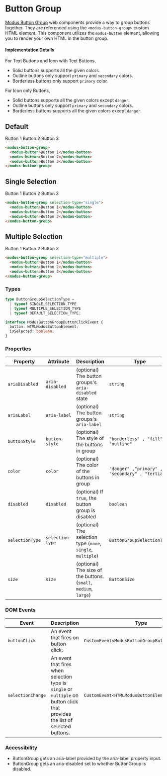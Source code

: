 
# Button Group

[Modus Button Group](https://modus.trimble.com/components) web components provide a way to group buttons together. They are referenced using the `<modus-button-group>` custom HTML element.
This component utilizes the `modus-button` element, allowing you to render your own HTML in the button group.

#### Implementation Details
For Text Buttons and Icon with Text Buttons,

- Solid buttons supports all the given colors.
- Outline buttons only support `primary` and `secondary` colors.
- Borderless buttons only support `primary` color.

For Icon only Buttons,

- Solid buttons supports all the given colors except `danger`.
- Outline buttons only support `primary` and `secondary` colors.
- Borderless buttons supports all the given colors except `danger`.

<Anchor storyId="components-button-group--default" />

## Default

<modus-button-group>
  <modus-button>Button 1</modus-button>
  <modus-button>Button 2</modus-button>
  <modus-button>Button 3</modus-button>
</modus-button-group>

```html
<modus-button-group>
  <modus-button>Button 1</modus-button>
  <modus-button>Button 2</modus-button>
  <modus-button>Button 3</modus-button>
</modus-button-group>

```

<Anchor storyId="components-button-group--single-selection" />

## Single Selection

<modus-button-group selection-type="single">
  <modus-button>Button 1</modus-button>
  <modus-button>Button 2</modus-button>
  <modus-button>Button 3</modus-button>
</modus-button-group>

```html
<modus-button-group selection-type="single">
  <modus-button>Button 1</modus-button>
  <modus-button>Button 2</modus-button>
  <modus-button>Button 3</modus-button>
</modus-button-group>
```

<Anchor storyId="components-button-group--multiple-selection" />

## Multiple Selection

<modus-button-group selection-type="multiple">
  <modus-button>Button 1</modus-button>
  <modus-button>Button 2</modus-button>
  <modus-button>Button 3</modus-button>
</modus-button-group>

```html
<modus-button-group selection-type="multiple">
  <modus-button>Button 1</modus-button>
  <modus-button>Button 2</modus-button>
  <modus-button>Button 3</modus-button>
</modus-button-group>
```

### Types

```ts
type ButtonGroupSelectionType =
  | typeof SINGLE_SELECTION_TYPE
  | typeof MULTIPLE_SELECTION_TYPE
  | typeof DEFAULT_SELECTION_TYPE;

interface ModusButtonGroupButtonClickEvent {
  button: HTMLModusButtonElement;
  isSelected: boolean;
}
```

### Properties

| Property        | Attribute        | Description                                                      | Type                                             | Default     |
|-----------------|------------------|------------------------------------------------------------------|--------------------------------------------------|-------------|
| `ariaDisabled`  | `aria-disabled`  | (optional) The button groups's `aria-disabled` state             | `string`                                         | `undefined` |
| `ariaLabel`     | `aria-label`     | (optional) The button groups's `aria-label`                      | `string`                                         | `undefined` |
| `buttonStyle`   | `button-style`   | (optional) The style of the buttons in group                     | `"borderless" , "fill" , "outline"`              | `'outline'` |
| `color`         | `color`          | (optional) The color of the buttons in group                     | `"danger" ,"primary" , "secondary" , "tertiary"` | `'primary'` |
| `disabled`      | `disabled`       | (optional) If `true`, the button group is disabled               | `boolean`                                        | `false`     |
| `selectionType` | `selection-type` | (optional) The selection type (`none`, `single`, `multiple`)     | `ButtonGroupSelectionType`                       | `none`      |
| `size`          | `size`           | (optional) The size of the buttons. (`small`, `medium`, `large`) | `ButtonSize`                                     | `medium`    |

### DOM Events

| Event             | Description                                                                                                                   | Type                                            |
|-------------------|-------------------------------------------------------------------------------------------------------------------------------|-------------------------------------------------|
| `buttonClick`     | An event that fires on button click.                                                                                          | `CustomEvent<ModusButtonGroupButtonClickEvent>` |
| `selectionChange` | An event that fires when selection type is `single` or `multiple` on button click that provides the list of selected buttons. | `CustomEvent<HTMLModusButtonElement[]>`         |


### Accessibility
- ButtonGroup gets an aria-label provided by the aria-label property input.
- ButtonGroup gets an aria-disabled set to whether ButtonGroup is disabled.
